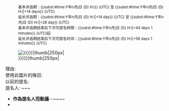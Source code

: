 ===[[{{<includeonly>subst:</includeonly>FULLPAGENAME}}|{{{title}}}]]===
:<small>基本评选期：{{<includeonly>subst:</includeonly>#time:Y年n月j日 (D) H:i}} (UTC) 至 {{<includeonly>subst:</includeonly>#time:Y年n月j日 (D) H:i|+14 days}} (UTC)</small>
:<small>延长评选期：{{<includeonly>subst:</includeonly>#time:Y年n月j日 (D) H:i|+14 day}} (UTC) 至 {{<includeonly>subst:</includeonly>#time:Y年n月j日 (D) H:i|+28 day}} (UTC)</small>
:<small>基本评选期结束后下次可提名時間：{{<includeonly>subst:</includeonly>#time:Y年n月j日 (D) H:i|+44 days 1 minutes}} (UTC)起</small>
:<small>延长评选期结束后下次可提名时间：{{<includeonly>subst:</includeonly>#time:Y年n月j日 (D) H:i|+58 days 1 minutes}} (UTC)</small>
[[File:{{<includeonly>subst:</includeonly>PAGENAME:{{{image|}}}}}|thumb|250px|{{{caption|}}}]]
;理由:{{{reason}}}
;使用此圖片的條目:{{{articles}}}
;以前的提名:{{{previous nominations}}}
;提名人: ~<includeonly>~</includeonly>~ 

*'''作為提名人而動議'''{{noFP}}--~<includeonly>~~</includeonly>~
*

<!-- 請在此線以上寫下額外的投票   -->
{{clear}}
<noinclude>{{documentation}}</noinclude>
